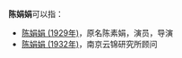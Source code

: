 '''陈娟娟'''可以指：
* [[陈娟娟_(1929年)|陈娟娟 (1929年)]]，原名陈素娟，演员，导演
* [[陈娟娟_(1932年)|陈娟娟 (1932年)]]，南京云锦研究所顾问

{{disambig}}